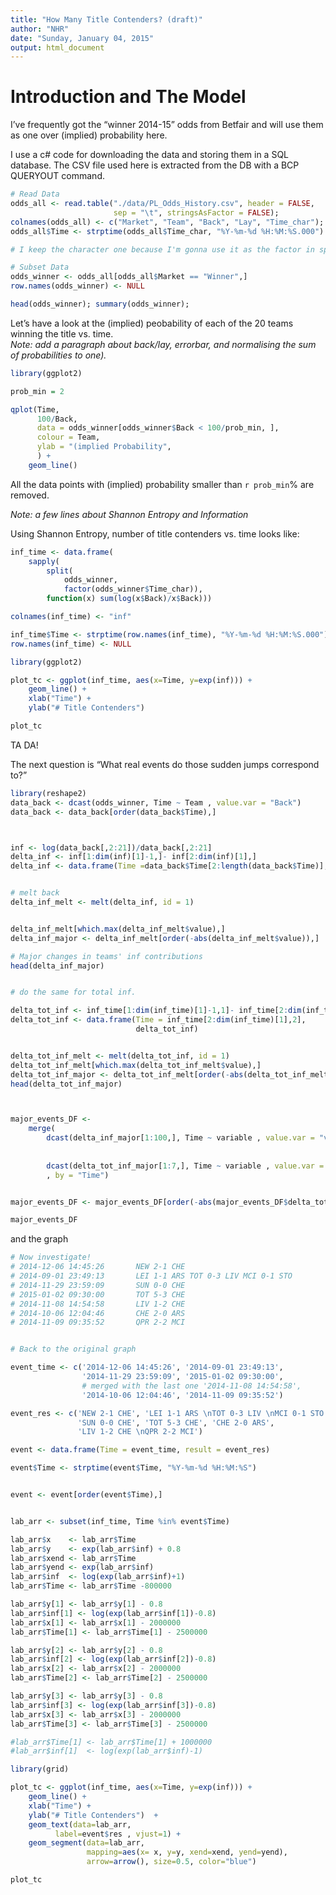 ```yaml
---
title: "How Many Title Contenders? (draft)"
author: "NHR"
date: "Sunday, January 04, 2015"
output: html_document
---
```


# Introduction and The Model

I've frequently got the "winner 2014-15" odds from Betfair and will use them as one over (implied) probability here.  

I use a c# code for downloading the data and storing them in a SQL database. The CSV file used here is extracted from the DB with a BCP QUERYOUT command.

```r
# Read Data
odds_all <- read.table("./data/PL_Odds_History.csv", header = FALSE, 
                       sep = "\t", stringsAsFactor = FALSE);
colnames(odds_all) <- c("Market", "Team", "Back", "Lay", "Time_char");
odds_all$Time <- strptime(odds_all$Time_char, "%Y-%m-%d %H:%M:%S.000")

# I keep the character one because I'm gonna use it as the factor in split function later.

# Subset Data
odds_winner <- odds_all[odds_all$Market == "Winner",]
row.names(odds_winner) <- NULL

head(odds_winner); summary(odds_winner);
```

Let's have a look at the (implied) peobability of each of the 20 teams winning the title vs. time.  
*Note: add a paragraph about back/lay, errorbar, and normalising the sum of probabilities to one).*

```r
library(ggplot2)

prob_min = 2

qplot(Time, 
      100/Back, 
      data = odds_winner[odds_winner$Back < 100/prob_min, ], 
      colour = Team, 
      ylab = "(implied Probability",
      ) +
    geom_line()
```

All the data points with (implied) probability smaller than `r prob_min`% are removed.  

*Note: a few lines about Shannon Entropy and Information*

Using Shannon Entropy, number of title contenders vs. time looks like:
```r

inf_time <- data.frame(
    sapply(
        split(
            odds_winner,
            factor(odds_winner$Time_char)),
        function(x) sum(log(x$Back)/x$Back)))

colnames(inf_time) <- "inf"

inf_time$Time <- strptime(row.names(inf_time), "%Y-%m-%d %H:%M:%S.000")
row.names(inf_time) <- NULL

library(ggplot2)

plot_tc <- ggplot(inf_time, aes(x=Time, y=exp(inf))) + 
    geom_line() + 
    xlab("Time") + 
    ylab("# Title Contenders")   

plot_tc
```

TA DA!  

The next question is "What real events do those sudden jumps correspond to?"

```r
library(reshape2)
data_back <- dcast(odds_winner, Time ~ Team , value.var = "Back")
data_back <- data_back[order(data_back$Time),]



inf <- log(data_back[,2:21])/data_back[,2:21]
delta_inf <- inf[1:dim(inf)[1]-1,]- inf[2:dim(inf)[1],]
delta_inf <- data.frame(Time =data_back$Time[2:length(data_back$Time)], delta_inf)


# melt back
delta_inf_melt <- melt(delta_inf, id = 1)


delta_inf_melt[which.max(delta_inf_melt$value),]
delta_inf_major <- delta_inf_melt[order(-abs(delta_inf_melt$value)),]

# Major changes in teams' inf contributions
head(delta_inf_major)


# do the same for total inf.

delta_tot_inf <- inf_time[1:dim(inf_time)[1]-1,1]- inf_time[2:dim(inf_time)[1],1]
delta_tot_inf <- data.frame(Time = inf_time[2:dim(inf_time)[1],2], 
                            delta_tot_inf)


delta_tot_inf_melt <- melt(delta_tot_inf, id = 1)
delta_tot_inf_melt[which.max(delta_tot_inf_melt$value),]
delta_tot_inf_major <- delta_tot_inf_melt[order(-abs(delta_tot_inf_melt$value)),]
head(delta_tot_inf_major)



major_events_DF <- 
    merge(
        dcast(delta_inf_major[1:100,], Time ~ variable , value.var = "value"), 
        
        
        dcast(delta_tot_inf_major[1:7,], Time ~ variable , value.var = "value")
        , by = "Time")


major_events_DF <- major_events_DF[order(-abs(major_events_DF$delta_tot_inf)),]

major_events_DF

```

and the graph

```r

# Now investigate!
# 2014-12-06 14:45:26       NEW 2-1 CHE
# 2014-09-01 23:49:13       LEI 1-1 ARS TOT 0-3 LIV MCI 0-1 STO
# 2014-11-29 23:59:09       SUN 0-0 CHE
# 2015-01-02 09:30:00       TOT 5-3 CHE
# 2014-11-08 14:54:58       LIV 1-2 CHE
# 2014-10-06 12:04:46       CHE 2-0 ARS
# 2014-11-09 09:35:52       QPR 2-2 MCI


# Back to the original graph

event_time <- c('2014-12-06 14:45:26', '2014-09-01 23:49:13', 
                '2014-11-29 23:59:09', '2015-01-02 09:30:00', 
                # merged with the last one '2014-11-08 14:54:58',
                '2014-10-06 12:04:46', '2014-11-09 09:35:52')

event_res <- c('NEW 2-1 CHE', 'LEI 1-1 ARS \nTOT 0-3 LIV \nMCI 0-1 STO', 
               'SUN 0-0 CHE', 'TOT 5-3 CHE', 'CHE 2-0 ARS',
               'LIV 1-2 CHE \nQPR 2-2 MCI')

event <- data.frame(Time = event_time, result = event_res)

event$Time <- strptime(event$Time, "%Y-%m-%d %H:%M:%S")


event <- event[order(event$Time),]


lab_arr <- subset(inf_time, Time %in% event$Time)

lab_arr$x    <- lab_arr$Time 
lab_arr$y    <- exp(lab_arr$inf) + 0.8
lab_arr$xend <- lab_arr$Time
lab_arr$yend <- exp(lab_arr$inf) 
lab_arr$inf  <- log(exp(lab_arr$inf)+1)
lab_arr$Time <- lab_arr$Time -800000

lab_arr$y[1] <- lab_arr$y[1] - 0.8
lab_arr$inf[1] <- log(exp(lab_arr$inf[1])-0.8)
lab_arr$x[1] <- lab_arr$x[1] - 2000000
lab_arr$Time[1] <- lab_arr$Time[1] - 2500000

lab_arr$y[2] <- lab_arr$y[2] - 0.8
lab_arr$inf[2] <- log(exp(lab_arr$inf[2])-0.8)
lab_arr$x[2] <- lab_arr$x[2] - 2000000
lab_arr$Time[2] <- lab_arr$Time[2] - 2500000

lab_arr$y[3] <- lab_arr$y[3] - 0.8
lab_arr$inf[3] <- log(exp(lab_arr$inf[3])-0.8)
lab_arr$x[3] <- lab_arr$x[3] - 2000000
lab_arr$Time[3] <- lab_arr$Time[3] - 2500000

#lab_arr$Time[1] <- lab_arr$Time[1] + 1000000
#lab_arr$inf[1]  <- log(exp(lab_arr$inf)-1)

library(grid)

plot_tc <- ggplot(inf_time, aes(x=Time, y=exp(inf))) + 
    geom_line() + 
    xlab("Time") + 
    ylab("# Title Contenders")  + 
    geom_text(data=lab_arr, 
          label=event$res , vjust=1) + 
    geom_segment(data=lab_arr, 
                 mapping=aes(x= x, y=y, xend=xend, yend=yend), 
                 arrow=arrow(), size=0.5, color="blue") 

plot_tc
```
